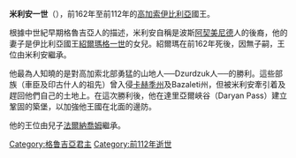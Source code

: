 '''米利安一世'''（{{bd|||前112年|catIdx=M}}），前162年至前112年的[[高加索伊比利亞王國|高加索伊比利亞]]國王。

根據中世紀早期格魯吉亞人的描述，米利安自稱是波斯[[阿契美尼德帝國|阿契美尼德]]人的後裔，他的妻子是伊比利亞國王[[紹爾瑪格一世|紹爾瑪格一世]]的女兒。紹爾瑪在前162年死後，因無子嗣，王位由米利安繼承。

他最為人知曉的是對高加索北部勇猛的山地人──Dzurdzuk人──的勝利。這些部族（車臣及印古什人的祖先）曾入侵[[卡赫季州|卡赫季州]]及Bazaleti州，但被米利安牽引着及趕回他們自己的土地上。在這次勝利後，他在達里亞爾峽谷（Daryan Pass）建立鞏固的築堡，以加強他王國在北面的邊防。

他的王位由兒子[[法爾納喬姆|法爾納喬姆]]繼承。

{{start box}}
{{s-before|[[紹爾瑪格一世|紹爾瑪格一世]]}}
{{s-title|[[格魯吉亞君主列表|格魯吉亞君主]]|前162年-前112年}}
{{s-after|[[法爾納喬姆|法爾納喬姆]]}}
{{end box}}

[[Category:格鲁吉亞君主|Category:格鲁吉亞君主]]
[[Category:前112年逝世|Category:前112年逝世]]


{{君王小作品}}